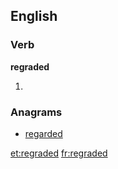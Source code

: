 ==English==

===Verb===
'''regraded'''

# {{present participle of|regrade}}

===Anagrams===
* [[regarded#English|regarded]]

[[et:regraded]]
[[fr:regraded]]